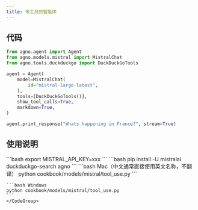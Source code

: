 ```yaml
---
title: 带工具的智能体
---
```

## 代码

```python cookbook/models/mistral/tool_use.py
from agno.agent import Agent
from agno.models.mistral import MistralChat
from agno.tools.duckduckgo import DuckDuckGoTools

agent = Agent(
    model=MistralChat(
        id="mistral-large-latest",
    ),
    tools=[DuckDuckGoTools()],
    show_tool_calls=True,
    markdown=True,
)

agent.print_response("Whats happening in France?", stream=True)
```

## 使用说明

<Steps>  
  <Snippet file="create-venv-step.mdx" />  

  <Step title="设置您的API密钥">  
    ```bash
    export MISTRAL_API_KEY=xxx
    ```  
  </Step>  

  <Step title="安装库">  
    ```bash
    pip install -U mistralai duckduckgo-search agno
    ```  
  </Step>  

  <Step title="运行智能体">  
    <CodeGroup>  
    ```bash Mac（中文通常直接使用英文名称，不翻译）
    python cookbook/models/mistral/tool_use.py
    ```  

    ```bash Windows
    python cookbook/models/mistral/tool_use.py
    ```  
    </CodeGroup>  
  </Step>  
</Steps>